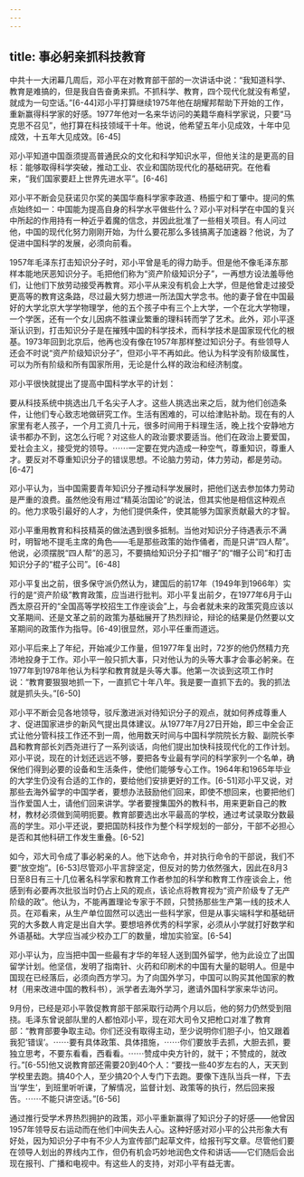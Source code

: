 ```yaml
---
---
---
```

title: 事必躬亲抓科技教育
---



中共十一大闭幕几周后，邓小平在对教育部干部的一次讲话中说：“我知道科学、教育是难搞的，但是我自告奋勇来抓。不抓科学、教育，四个现代化就没有希望，就成为一句空话。”[6-44]邓小平打算继续1975年他在胡耀邦帮助下开始的工作，重新赢得科学家的好感。1977年他对一名来华访问的美籍华裔科学家说，只要“马克思不召见”，他打算在科技领域干十年。他说，他希望五年小见成效，十年中见成效，十五年大见成效。[6-45]

邓小平知道中国亟须提高普通民众的文化和科学知识水平，但他关注的是更高的目标：能够取得科学突破，推动工业、农业和国防现代化的基础研究。在他看来，“我们国家要赶上世界先进水平”。[6-46]

邓小平不断会见获诺贝尔奖的美国华裔科学家李政道、杨振宁和丁肇中。提问的焦点始终如一：中国能为提高自身的科学水平做些什么？邓小平对科学在中国的复兴中所起的作用持有一种近乎着魔的信念，并因此批准了一些相关项目。有人问过他，中国的现代化努力刚刚开始，为什么要花那么多钱搞离子加速器？他说，为了促进中国科学的发展，必须向前看。

1957年毛泽东打击知识分子时，邓小平曾是毛的得力助手。但是他不像毛泽东那样本能地厌恶知识分子。毛把他们称为“资产阶级知识分子”，一再想方设法羞辱他们，让他们下放劳动接受再教育。邓小平从来没有机会上大学，但是他曾走过接受更高等的教育这条路，尽过最大努力想进一所法国大学念书。他的妻子曾在中国最好的大学北京大学学物理学，他的五个孩子中有三个上大学，一个在北大学物理，一个学医，还有一个女儿因病不胜课业繁重的理科转而学了艺术。此外，邓小平逐渐认识到，打击知识分子是在摧残中国的科学技术，而科学技术是国家现代化的根基。1973年回到北京后，他再也没有像在1957年那样整过知识分子。有些领导人还会不时说“资产阶级知识分子”，但邓小平不再如此。他认为科学没有阶级属性，可以为所有阶级和所有国家所用，无论是什么样的政治和经济制度。

邓小平很快就提出了提高中国科学水平的计划：

要从科技系统中挑选出几千名尖子人才。这些人挑选出来之后，就为他们创造条件，让他们专心致志地做研究工作。生活有困难的，可以给津贴补助。现在有的人家里有老人孩子，一个月工资几十元，很多时间用于料理生活，晚上找个安静地方读书都办不到，这怎么行呢？对这些人的政治要求要适当。他们在政治上要爱国，爱社会主义，接受党的领导。⋯⋯一定要在党内造成一种空气，尊重知识，尊重人才。要反对不尊重知识分子的错误思想。不论脑力劳动，体力劳动，都是劳动。[6-47]

邓小平认为，当中国需要青年知识分子推动科学发展时，把他们送去参加体力劳动是严重的浪费。虽然他没有用过“精英治国论”的说法，但其实他是相信这种观点的。他力求吸引最好的人才，为他们提供条件，使其能够为国家贡献最大的才智。

邓小平重用教育和科技精英的做法遇到很多抵制。当他对知识分子待遇表示不满时，明智地不提毛主席的角色——毛是那些政策的始作俑者，而是只讲“四人帮”。他说，必须摆脱“四人帮”的恶习，不要搞给知识分子扣“帽子”的“帽子公司”和打击知识分子的“棍子公司”。[6-48]

邓小平复出之前，很多保守派仍然认为，建国后的前17年（1949年到1966年）实行的是“资产阶级”教育政策，应当进行批判。邓小平复出前夕，在1977年6月于山西太原召开的“全国高等学校招生工作座谈会”上，与会者就未来的政策究竟应该以文革期间、还是文革之前的政策为基础展开了热烈辩论，辩论的结果是仍然要以文革期间的政策作为指导。[6-49]很显然，邓小平任重而道远。

邓小平后来上了年纪，开始减少工作量，但1977年复出时，72岁的他仍然精力充沛地投身于工作。邓小平一般只抓大事，只对他认为的头等大事才会事必躬亲。在1977年到1978年他认为科学和教育就是头等大事。他第一次谈到这项工作时说：“教育要狠狠地抓一下，一直抓它十年八年。我是要一直抓下去的。我的抓法就是抓头头。”[6-50]

邓小平不断会见各地领导，驳斥激进派对待知识分子的观点，就如何养成尊重人才、促进国家进步的新风气提出具体建议。从1977年7月27日开始，即三中全会正式让他分管科技工作还不到一周，他用数天时间与中国科学院院长方毅、副院长李昌和教育部长刘西尧进行了一系列谈话，向他们提出加快科技现代化的工作计划。邓小平说，现在的计划还远远不够，要把各专业最有学问的科学家列一个名单，确保他们得到必要的设备和生活条件，使他们能够专心工作。1964年和1965年毕业的大学生仍没有合适的工作的，要给他们安排更好的工作。[6-51]邓小平又说，对那些去海外留学的中国学者，要想办法鼓励他们回来，即使不想回来，也要把他们当作爱国人士，请他们回来讲学。学者要搜集国外的教科书，用来更新自己的教材，教材必须做到简明扼要。教育部要选出水平最高的学校，通过考试录取分数最高的学生。邓小平还说，要把国防科技作为整个科学规划的一部分，干部不必担心是否和其他科研工作发生重叠。[6-52]

如今，邓大司令成了事必躬亲的人。他下达命令，并对执行命令的干部说，我们不要“放空炮”。[6-53]尽管邓小平言辞坚定，但反对的势力依然强大，因此在8月3日至8日有三十几位著名科学家和教育工作者参加的科学和教育工作座谈会上，他感到有必要再次批驳当时仍占上风的观点，该论点将教育视为“资产阶级专了无产阶级的政”。他认为，不能再置理论专家于不顾，只赞扬那些生产第一线的技术人员。在邓看来，从生产单位固然可以选出一些科学家，但是从事尖端科学和基础研究的大多数人肯定是出自大学。要想培养优秀的科学家，必须从小学就打好数学和外语基础。大学应当减少校办工厂的数量，增加实验室。[6-54]

邓小平认为，应当把中国一些最有才华的年轻人送到国外留学，他为此设立了出国留学计划。他坚信，发明了指南针、火药和印刷术的中国有大量的聪明人。但是中国现在已经落后，必须向西方学习。为了向国外学习，中国可以购买其他国家的教材（用来改进中国的教科书），派学者去海外学习，邀请外国科学家来华访问。

9月份，已经是邓小平敦促教育部干部采取行动两个月以后，他的努力仍然受到阻挠。毛泽东曾说部队里的人都怕邓小平，现在邓大司令又把枪口对准了教育部：“教育部要争取主动。你们还没有取得主动，至少说明你们胆子小，怕又跟着我犯‘错误’。⋯⋯要有具体政策、具体措施，⋯⋯你们要放手去抓，大胆去抓，要独立思考，不要东看看，西看看。⋯⋯赞成中央方针的，就干；不赞成的，就改行。”[6-55]他又说教育部还需要20到40个人：“要找一些40岁左右的人，天天到学校里去跑。搞40个人，至少搞20个人专门下去跑。要像下连队当兵一样，下去当‘学生’，到班里听听课，了解情况，监督计划、政策等的执行，然后回来报告。⋯⋯不能只讲空话。”[6-56]

通过推行受学术界热烈拥护的政策，邓小平重新赢得了知识分子的好感——他曾因1957年领导反右运动而在他们中间失去人心。这种好感对邓小平的公共形象大有好处，因为知识分子中有不少人为宣传部门起草文件，给报刊写文章。尽管他们要在领导人划出的界线内工作，但仍有机会巧妙地润色文件和讲话——它们随后会出现在报刊、广播和电视中。有这些人的支持，对邓小平有益无害。